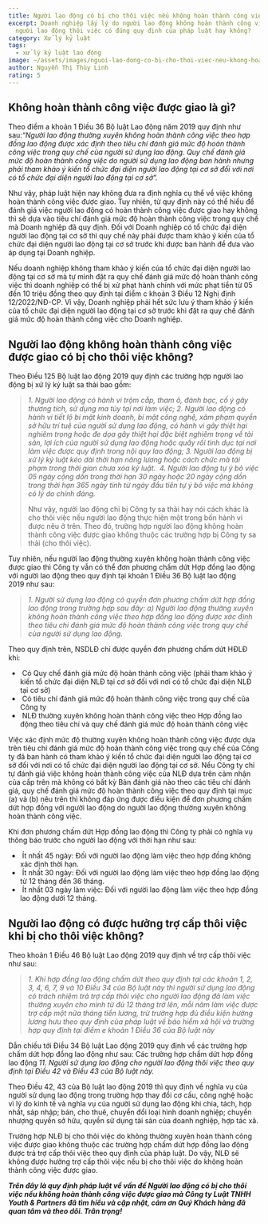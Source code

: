 ```yaml
---
title: Người lao động có bị cho thôi việc nếu không hoàn thành công việc được giao?
excerpt: Doanh nghiệp lấy lý do người lao động không hoàn thành công việc để cho
  người lao động thôi việc có đúng quy định của pháp luật hay không?
category: Xử lý kỷ luật
tags:
  - xử lý kỷ luật lao động
image: ~/assets/images/nguoi-lao-dong-co-bi-cho-thoi-viec-neu-khong-hoan-thanh-cong-viec-duoc-giao.jpg
author: Nguyễn Thị Thùy Linh
rating: 5
---
```

## **Không hoàn thành công việc được giao là gì?**

Theo điểm a khoản 1 Điều 36 Bộ luật Lao động năm 2019 quy định như sau:*“Người lao động thường xuyên không hoàn thành công việc theo hợp đồng lao động được xác định theo tiêu chí đánh giá mức độ hoàn thành công việc trong quy chế của người sử dụng lao động. Quy chế đánh giá mức độ hoàn thành công việc do người sử dụng lao động ban hành nhưng phải tham khảo ý kiến tổ chức đại diện người lao động tại cơ sở đối với nơi có tổ chức đại diện người lao động tại cơ sở”.*

Như vậy, pháp luật hiện nay không đưa ra định nghĩa cụ thể về việc không hoàn thành công việc được giao. Tuy nhiên, từ quy định này có thể hiểu để đánh giá việc người lao động có hoàn thành công việc được giao hay không thì sẽ dựa vào tiêu chí đánh giá mức độ hoàn thành công việc trong quy chế mà Doanh nghiệp đã quy định. Đối với Doanh nghiệp có tổ chức đại diện người lao động tại cơ sở thì quy chế này phải được tham khảo ý kiến của tổ chức đại diện người lao động tại cơ sở trước khi được ban hành để đưa vào áp dụng tại Doanh nghiệp. 

Nếu doanh nghiệp không tham khảo ý kiến của tổ chức đại diện người lao động tại cơ sở mà tự mình đặt ra quy chế đánh giá mức độ hoàn thành công việc thì doanh nghiệp có thể bị xử phạt hành chính với mức phạt tiền từ 05 đến 10 triệu đồng theo quy định tại điểm c khoản 3 Điều 12 Nghị định 12/2022/NĐ-CP. Vì vậy, Doanh nghiệp phải hết sức lưu ý tham khảo ý kiến của tố chức đại diện người lao động tại cơ sở trước khi đặt ra quy chế đánh giá mức độ hoàn thành công việc cho Doanh nghiệp.

## **Người lao động không hoàn thành công việc được giao có bị cho thôi việc không?**

Theo Điều 125 Bộ luật lao động 2019 quy định các trường hợp người lao động bị xử lý kỷ luật sa thải bao gồm:

> *1. Người lao động có hành vi trộm cắp, tham ô, đánh bạc, cố ý gây thương tích, sử dụng ma túy tại nơi làm việc;
> 2. Người lao động có hành vi tiết lộ bí mật kinh doanh, bí mật công nghệ, xâm phạm quyền sở hữu trí tuệ của người sử dụng lao động, có hành vi gây thiệt hại nghiêm trọng hoặc đe dọa gây thiệt hại đặc biệt nghiêm trọng về tài sản, lợi ích của người sử dụng lao động hoặc quấy rối tình dục tại nơi làm việc được quy định trong nội quy lao động;
> 3. Người lao động bị xử lý kỷ luật kéo dài thời hạn nâng lương hoặc cách chức mà tái phạm trong thời gian chưa xóa kỷ luật. 
> 4. Người lao động tự ý bỏ việc 05 ngày cộng dồn trong thời hạn 30 ngày hoặc 20 ngày cộng dồn trong thời hạn 365 ngày tính từ ngày đầu tiên tự ý bỏ việc mà không có lý do chính đáng.*
>
> Như vậy, người lao động chỉ bị Công ty sa thải hay nói cách khác là cho thôi việc nếu người lao động thực hiện một trong bốn hành vi được nêu ở trên. Theo đó, trường hợp người lao động không hoàn thành công việc được giao không thuộc các trường hợp bị Công ty sa thải (cho thôi việc).

Tuy nhiên, nếu người lao động thường xuyên không hoàn thành công việc được giao thì Công ty vẫn có thể đơn phương chấm dứt Hợp đồng lao động với người lao động theo quy định tại khoản 1 Điều 36 Bộ luật lao động 2019 như sau:

> *1. Người sử dụng lao động có quyền đơn phương chấm dứt hợp đồng lao động trong trường hợp sau đây:
> a) Người lao động thường xuyên không hoàn thành công việc theo hợp đồng lao động được xác định theo tiêu chí đánh giá mức độ hoàn thành công việc trong quy chế của người sử dụng lao động.*

Theo quy định trên, NSDLĐ chỉ được quyền đơn phương chấm dứt HĐLĐ khi:

*  Có Quy chế đánh giá mức độ hoàn thành công việc (phải tham khảo ý kiến tổ chức đại diện NLĐ tại cơ sở đối với nơi có tổ chức đại diện NLĐ tại cơ sở)
*  Có tiêu chí đánh giá mức độ hoàn thành công việc trong quy chế của Công ty
*  NLĐ thường xuyên không hoàn thành công việc theo Hợp đồng lao động theo tiêu chí và quy chế đánh giá mức độ hoàn thành công việc  

Việc xác định mức độ thường xuyên không hoàn thành công việc được dựa trên tiêu chí đánh giá mức độ hoàn thành công việc trong quy chế của Công ty đã ban hành có tham khảo ý kiến tổ chức đại diện người lao động tại cơ sở đối với nơi có tổ chức đại diện người lao động tại cơ sở. Nếu Công ty chỉ tự đánh giá việc không hoàn thành công việc của NLĐ dựa trên cảm nhận của cấp trên mà không có bất kỳ Bản đánh giá nào theo các tiêu chí đánh giá, quy chế đánh giá mức độ hoàn thành công việc theo quy định tại mục (a) và (b) nêu trên thì không đáp ứng được điều kiện để đơn phương chấm dứt hợp đồng với người lao động do người lao động thường xuyên không hoàn thành công việc.

Khi đơn phương chấm dứt Hợp đồng lao động thì Công ty phải có nghĩa vụ thông báo trước cho người lao động với thời hạn như sau:

*  Ít nhất 45 ngày: Đối với người lao động làm việc theo hợp đồng không xác định thời hạn.
*  Ít nhất 30 ngày: Đối với người lao động làm việc theo hợp đồng lao động từ 12 tháng đến 36 tháng.
*  Ít nhất 03 ngày làm việc: Đối với người lao động làm việc theo hợp đồng lao động dưới 12 tháng.

## **Người lao động có được hưởng trợ cấp thôi việc khi bị cho thôi việc không?**

Theo khoản 1 Điều 46 Bộ luật Lao động 2019 quy định về trợ cấp thôi việc như sau:

> *1. Khi hợp đồng lao động chấm dứt theo quy định tại các khoản 1, 2, 3, 4, 6, 7, 9 và 10 Điều 34 của Bộ luật này thì người sử dụng lao động có trách nhiệm trả trợ cấp thôi việc cho người lao động đã làm việc thường xuyên cho mình từ đủ 12 tháng trở lên, mỗi năm làm việc được trợ cấp một nửa tháng tiền lương, trừ trường hợp đủ điều kiện hưởng lương hưu theo quy định của pháp luật về bảo hiểm xã hội và trường hợp quy định tại điểm e khoản 1 Điều 36 của Bộ luật này* 

Dẫn chiếu tới Điều 34 Bộ luật Lao động 2019 quy định về các trường hợp chấm dứt hợp đồng lao động như sau:
Các trường hợp chấm dứt hợp đồng lao động
*11. Người sử dụng lao động cho người lao động thôi việc theo quy định tại Điều 42 và Điều 43 của Bộ luật này.*

Theo Điều 42, 43 của Bộ luật lao động 2019 thì quy định về nghĩa vụ của người sử dụng lao động trong trường hợp thay đổi cơ cấu, công nghệ hoặc vì lý do kinh tế và nghĩa vụ của người sử dụng lao động khi chia, tách, hợp nhất, sáp nhập; bán, cho thuê, chuyển đổi loại hình doanh nghiệp; chuyển nhượng quyền sở hữu, quyền sử dụng tài sản của doanh nghiệp, hợp tác xã.

Trường hợp NLĐ bị cho thôi việc do không thường xuyên hoàn thành công việc được giao không thuộc các trường hợp chấm dứt hợp đồng lao động được trả trợ cấp thôi việc theo quy định của pháp luật. Do vậy, NLĐ sẽ không được hưởng trợ cấp thôi việc nếu bị cho thôi việc do không hoàn thành công việc được giao.

***Trên đây là quy định pháp luật về vấn đề Người lao động có bị cho thôi việc nếu không hoàn thành công việc được giao mà Công ty Luật TNHH Youth & Partners đã tìm hiểu và cập nhật, cảm ơn Quý Khách hàng đã quan tâm và theo dõi. Trân trọng!***
